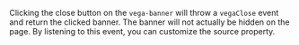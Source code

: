 Clicking the close button on the `vega-banner` will throw a `vegaClose` event and return the clicked banner. The banner will not actually be hidden on the page. By listening to this event, you can customize the source property.
